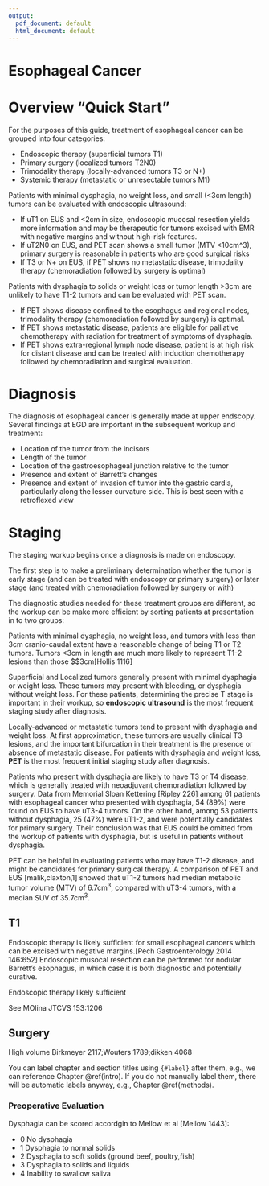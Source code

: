 ```yaml
---
output:
  pdf_document: default
  html_document: default
---
```

# Esophageal Cancer {#EsoIntro}

# Overview "Quick Start"{-}

For the purposes of this guide, treatment of esophageal cancer can be grouped into four categories:

- Endoscopic therapy (superficial tumors T1)
- Primary surgery (localized tumors T2N0)
- Trimodality therapy (locally-advanced tumors T3 or N+)
- Systemic therapy (metastatic or unresectable tumors M1)

Patients with minimal dysphagia, no weight loss, and small (<3cm length) tumors can be evaluated with endoscopic ultrasound:

 - If uT1 on EUS and <2cm in size, endoscopic mucosal resection yields more information and may be therapeutic for tumors excised with EMR with negative margins and without high-risk features.
 - If uT2N0 on EUS, and PET scan shows a small tumor (MTV <10cm^3), primary surgery is reasonable in patients who are good surgical risks
 - If T3 or N+ on EUS, if PET shows no metastatic disease, trimodality therapy (chemoradiation followed by surgery is optimal)
 
 Patients with dysphagia to solids or weight loss or tumor length >3cm are unlikely to have T1-2 tumors and can be evaluated with PET scan.
 
 - If PET shows disease confined to the esophagus and regional nodes, trimodality therapy (chemoradiation followed by surgery) is optimal.
 - If PET shows metastatic disease, patients are eligible for palliative chemotherapy with radiation for treatment of symptoms of dysphagia.
 - If PET shows extra-regional lymph node disease, patient is at high risk for distant disease and can be treated with induction chemotherapy followed by chemoradiation and surgical evaluation.

# Diagnosis

The diagnosis of esophageal cancer is generally made at upper endscopy. Several findings at EGD are important in the subsequent workup and treatment:

 - Location of the tumor from the incisors
 - Length of the tumor
 - Location of the gastroesophageal junction relative to the tumor
 - Presence and extent of Barrett's changes
 - Presence and extent of invasion of tumor into the gastric cardia, particularly along the lesser curvature side. This is best seen with a retroflexed view

# Staging

The staging workup begins once a diagnosis is made on endoscopy. 

The first step is to make a preliminary determination whether the tumor is early stage (and can be treated with endoscopy or primary surgery) or later stage (and treated with chemoradiation followed by surgery or with) 

The diagnostic studies needed for these treatment groups are different, so the workup can be make more efficient by sorting patients at presentation in to two groups:

Patients with minimal dysphagia, no weight loss, and tumors with less than 3cm cranio-caudal extent have a reasonable change of being T1 or T2 tumors. Tumors <3cm in length are much more likely to represent T1-2 lesions than those $\geq$3cm[Hollis 1116]
 
Superficial and Localized tumors generally present with minimal dysphagia or weight loss.  These tumors may present with bleeding, or dysphagia without weight loss.  For these patients, determining the precise T stage is important in their workup, so **endoscopic ultrasound** is the most frequent staging study after diagnosis.

Locally-advanced or metastatic tumors tend to present with dysphagia and weight loss. At first approximation, these tumors are usually clinical T3 lesions, and the important bifurcation in their treatment is the presence or absence of metastatic disease.  For patients with dysphagia and weight loss, **PET** is the most frequent initial staging study after diagnosis.

Patients who present with dysphagia are likely to have T3 or T4 disease, which is generally treated with neoadjuvant chemoradiation followed by surgery.  Data from Memorial Sloan Kettering [Ripley 226] among 61 patients with esophageal cancer who presented with dysphagia, 54 (89%) were found on EUS to have uT3-4 tumors. On the other hand, among 53 patients without dysphagia, 25 (47%) were uT1-2, and were potentially candidates for primary surgery.  Their conclusion was that EUS could be omitted from the workup of patients with dysphagia, but is useful in patients without dysphagia.

PET can be helpful in evaluating patients who may have T1-2 disease, and might be candidates for primary surgical therapy. A comparison of PET and EUS [malik,claxton,1] showed that uT1-2 tumors had median metabolic tumor volume (MTV) of 6.7cm^3^, compared with uT3-4 tumors, with a median SUV of 35.7cm^3^.


## T1

Endoscopic therapy is likely sufficient for small esophageal cancers which can be excised with negative margins.[Pech Gastroenterology  2014 146:652] Endoscopic musocal resection can be performed for nodular Barrett's esophagus, in which case it is both diagnostic and potentially curative.


Endoscopic therapy likely sufficient

See MOlina JTCVS 153:1206



## Surgery

High volume  Birkmeyer 2117;Wouters 1789;dikken 4068

You can label chapter and section titles using `{#label}` after them, e.g., we can reference Chapter \@ref(intro). If you do not manually label them, there will be automatic labels anyway, e.g., Chapter \@ref(methods).

### Preoperative Evaluation

Dysphagia can be scored accordgin to Mellow et al [Mellow 1443]:

 - 0 No dysphagia
 - 1 Dysphagia to normal solids
 - 2 Dysphagia to soft solids (ground beef, poultry,fish)
 - 3 Dysphagia to solids and liquids
 - 4 Inability to swallow saliva


